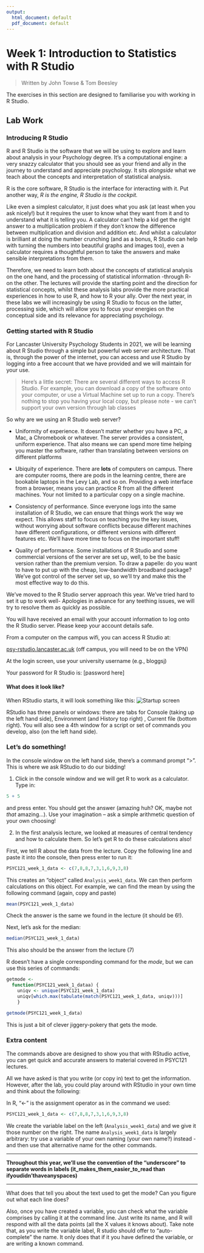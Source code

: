 ```yaml
---
output:
  html_document: default
  pdf_document: default
---
```

# Week 1: Introduction to Statistics with R Studio

> Written by John Towse & Tom Beesley

The exercises in this section are designed to familiarise you with working in R Studio.

## Lab Work

### Introducing R Studio

R and R Studio is the software that we will be using to explore and learn about analysis in your Psychology degree. It's a computational engine: a very snazzy calculator that you should see as your friend and ally in the journey to understand and appreciate psychology. It sits *alongside* what we teach about the concepts and interpretation of statistical analysis.

R is the core software, R Studio is the interface for interacting with it. Put another way, *R is the engine, R Studio is the cockpit.*

Like even a simplest calculator, it just does what you ask (at least when you ask nicely!) but it requires the user to know what they want from it and to understand what it is telling you. A calculator can't help a kid get the right answer to a multiplication problem if they don't know the difference between multiplication and division and addition etc. And whilst a calculator is brilliant at doing the number crunching (and as a bonus, R Studio can help with turning the numbers into beautiful graphs and images too), even a calculator requires a thoughtful person to take the answers and make sensible interpretations from them.

Therefore, we need to learn both about the concepts of statistical analysis on the one hand, and the processing of statistical information -through R- on the other. The lectures will provide the starting point and the direction for statistical concepts, whilst these analysis labs provide the more practical experiences in how to use R, and how to R your ally. Over the next year, in these labs we will increasingly be using R Studio to focus on the latter, processing side, which will allow you to focus your energies on the conceptual side and its relevance for appreciating psychology.

### Getting started with R Studio {#getting_started}

For Lancaster University Psychology Students in 2021, we will be learning about R Studio through a simple but powerful web server architecture. That is, through the power of the internet, you can access and use R Studio by logging into a free account that we have provided and we will maintain for your use.

> Here's a little secret: There are several different ways to access R Studio. For example, you can download a copy of the software onto your computer, or use a Virtual Machine set up to run a copy. There's nothing to stop you having your local copy, but please note - we can't support your own version through lab classes

So why are we using an R Studio web server?

-   Uniformity of experience. It doesn't matter whether you have a PC, a Mac, a Chromebook or whatever. The server provides a consistent, uniform experience. That also means we can spend more time helping you master the software, rather than translating between versions on different platforms

-   Ubiquity of experience. There are **lots** of computers on campus. There are computer rooms, there are pods in the learning centre, there are bookable laptops in the Levy Lab, and so on. Providing a web interface from a browser, means you can practice R from all the different machines. Your not limited to a particular copy on a single machine.

-   Consistency of performance. Since everyone logs into the same installation of R Studio, we can ensure that things work the way we expect. This allows staff to focus on teaching you the key issues, without worrying about software conflicts because different machines have different configurations, or different versions with different features etc. We'll have more time to focus on the important stuff!

-   Quality of performance. Some installations of R Studio and some commercial versions of the server are set up, well, to be the basic version rather than the premium version. To draw a papelle: do you want to have to put up with the cheap, low-bandwidth broadband package? We've got control of the server set up, so we'll try and make this the most effective way to do this.

We've moved to the R Studio server approach this year. We've tried hard to set it up to work well- Apologies in advance for any teething issues, we will try to resolve them as quickly as possible.

You will have received an email with your account information to log onto the R Studio server. Please keep your account details safe.

From a computer on the campus wifi, you can access R Studio at:

[psy-rstudio.lancaster.ac.uk](http://psy-rstudio.lancaster.ac.uk "Lancaster Psychology R Studio Server") (off campus, you will need to be on the VPN)

At the login screen, use your university username (e.g., bloggsj)

Your password for R Studio is: [password here]

#### What does it look like?

When RStudio starts, it will look something like this: ![Startup screen](files\Week_1\server_startup.png)

RStudio has three panels or windows: there are tabs for Console (taking up the left hand side), Environment (and History top right) , Current file (bottom right). You will also see a 4th window for a script or set of commands you develop, also (on the left hand side).

### Let's do something!

In the console window on the left hand side, there's a command prompt "\>". This is where we ask RStudio to do our bidding!

1.  Click in the console window and we will get R to work as a calculator. Type in:

```r
5 + 5
```

and press enter. You should get the answer (amazing huh? OK, maybe not *that* amazing...). Use your imagination -- ask a simple arithmetic question of your own choosing!

2.  In the first analysis lecture, we looked at measures of central tendency and how to calculate them. So let's get R to do these calculations also!

First, we tell R about the data from the lecture. Copy the following line and paste it into the console, then press enter to run it:

```r
PSYC121_week_1_data <- c(7,8,8,7,3,1,6,9,3,8)
```

This creates an "object" called `Analysis_week1_data`. We can then perform calculations on this object. For example, we can find the mean by using the following command (again, copy and paste)

```r
mean(PSYC121_week_1_data)
```

Check the answer is the same we found in the lecture (it should be 6!).

Next, let's ask for the median:

```r
median(PSYC121_week_1_data)
```

This also should be the answer from the lecture (7)

R doesn't have a single corresponding command for the *mode*, but we can use this series of commands:

```r
getmode <- 
  function(PSYC121_week_1_dataa) {
    uniqv <- unique(PSYC121_week_1_data)
    uniqv[which.max(tabulate(match(PSYC121_week_1_data, uniqv)))]
    }

getmode(PSYC121_week_1_data)
```

This is just a bit of clever jiggery-pokery that gets the mode.

### Extra content

The commands above are designed to show you that with RStudio active, you can get quick and accurate answers to material covered in PSYC121 lectures.

All we have asked is that you write (or copy in) text to get the information. However, after the lab, you could play around with RStudio in your own time and think about the following:

In R, "\<-" is the assignment operator as in the command we used:

```r
PSYC121_week_1_data <- c(7,8,8,7,3,1,6,9,3,8)
```

We create the variable label on the left (`Analysis_week1_data`) and we give it those number on the right. The name `Analysis_week1_data` is largely arbitrary: try use a variable of your own naming (your own name?) instead - and then use that alternative name for the other commands.

------------------------------------------------------------------------

**Throughout this year, we'll use the convention of the "underscore" to separate words in labels (it_makes_them_easier_to_read than ifyoudidn'thaveanyspaces)**

------------------------------------------------------------------------

What does that tell you about the text used to get the mode? Can you figure out what each line does?

Also, once you have created a variable, you can check what the variable comprises by calling it at the command line. Just write its name, and R will respond with all the data points (all the X values it knows about). Take note that, as you write the variable label, R studio should offer to "auto-complete" the name. It only does that if it you have defined the variable, or are writing a known command.
